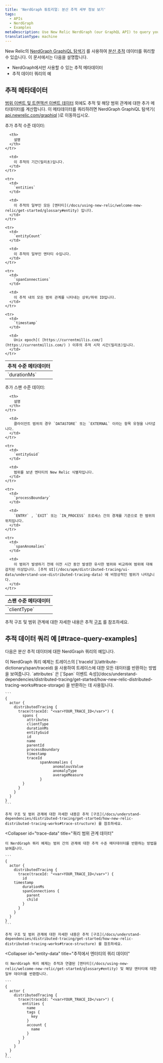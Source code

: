 ```yaml
---
title: 'NerdGraph 튜토리얼: 분산 추적 세부 정보 보기'
tags:
  - APIs
  - NerdGraph
  - Examples
metaDescription: Use New Relic NerdGraph (our GraphQL API) to query your distributed trace data.
translationType: machine
---
```


New Relic의 [NerdGraph GraphiQL 탐색기](https://api.newrelic.com/graphiql) 를 사용하여 [분산 추적](/docs/understand-dependencies/distributed-tracing/get-started/introduction-distributed-tracing) 데이터를 쿼리할 수 있습니다. 이 문서에서는 다음을 설명합니다.

* NerdGraph에서만 사용할 수 있는 추적 메타데이터
* 추적 데이터 쿼리의 예

## 추적 메타데이터

[범위 이벤트 및 트랜잭션 이벤트 데이터](/docs/understand-dependencies/distributed-tracing/get-started/how-new-relic-distributed-tracing-works#trace-structure) 외에도 추적 및 해당 범위 관계에 대한 추가 메타데이터를 계산합니다. 이 메타데이터를 쿼리하려면 NerdGraph GraphiQL 탐색기( [api.newrelic.com/graphiql](https://api.newrelic.com/graphiql) )로 이동하십시오.

추가 추적 수준 데이터:

<table>
  <thead>
    <tr>
      <th style={{ width: "180px" }}>
        추적 수준 메타데이터
      </th>

      <th>
        설명
      </th>
    </tr>
  </thead>

  <tbody>
    <tr>
      <td>
        `durationMs`
      </td>

      <td>
        이 추적의 기간(밀리초)입니다.
      </td>
    </tr>

    <tr>
      <td>
        `entities`
      </td>

      <td>
        이 추적의 일부인 모든 [엔터티](/docs/using-new-relic/welcome-new-relic/get-started/glossary#entity) 입니다.
      </td>
    </tr>

    <tr>
      <td>
        `entityCount`
      </td>

      <td>
        이 추적의 일부인 엔터티 수입니다.
      </td>
    </tr>

    <tr>
      <td>
        `spanConnections`
      </td>

      <td>
        이 추적 내의 모든 범위 관계를 나타내는 상위/하위 ID입니다.
      </td>
    </tr>

    <tr>
      <td>
        `timestamp`
      </td>

      <td>
        Unix epoch]( [https://currentmillis.com/](https://currentmillis.com/) ) 이후의 추적 시작 시간(밀리초)입니다.
      </td>
    </tr>
  </tbody>
</table>

추가 스팬 수준 데이터:

<table>
  <thead>
    <tr>
      <th style={{ width: "180px" }}>
        스팬 수준 메타데이터
      </th>

      <th>
        설명
      </th>
    </tr>
  </thead>

  <tbody>
    <tr>
      <td>
        `clientType`
      </td>

      <td>
        클라이언트 범위의 경우 `DATASTORE` 또는 `EXTERNAL` 이라는 항목 유형을 나타냅니다.
      </td>
    </tr>

    <tr>
      <td>
        `entityGuid`
      </td>

      <td>
        범위를 보낸 엔터티의 New Relic 식별자입니다.
      </td>
    </tr>

    <tr>
      <td>
        `processBoundary`
      </td>

      <td>
        `ENTRY` , `EXIT` 또는 `IN_PROCESS` 프로세스 간의 경계를 기준으로 한 범위의 위치입니다.
      </td>
    </tr>

    <tr>
      <td>
        `spanAnomalies`
      </td>

      <td>
        이 범위가 발생하기 전에 이전 시간 동안 발생한 유사한 범위와 비교하여 범위에 대해 감지된 이상입니다. [추적 UI](/docs/apm/distributed-tracing/ui-data/understand-use-distributed-tracing-data) 에 비정상적인 범위가 나타납니다.
      </td>
    </tr>
  </tbody>
</table>

추적 구조 및 범위 관계에 대한 자세한 내용은 추적 [구조](/docs/understand-dependencies/distributed-tracing/get-started/how-new-relic-distributed-tracing-works#trace-structure) 를 참조하세요.

## 추적 데이터 쿼리 예 [#trace-query-examples]

다음은 분산 추적 데이터에 대한 NerdGraph 쿼리의 예입니다.

<CollapserGroup>
  <Collapser
    id="traceid"
    title="추적 ID로 쿼리"
  >
    이 NerdGraph 쿼리 예제는 트레이스의 [`traceId`](/attribute-dictionary/span/traceid) 을 사용하여 트레이스에 대한 모든 데이터를 반환하는 방법을 보여줍니다. `attributes` 은 [`Span` 이벤트 속성](/docs/understand-dependencies/distributed-tracing/get-started/how-new-relic-distributed-tracing-works#trace-storage) 을 반환하는 데 사용됩니다.

    ```
    {
      actor {
        distributedTracing {
          trace(traceId: "<var>YOUR_TRACE_ID</var>") {
            spans {
              attributes
              clientType
              durationMs
              entityGuid
              id
              name
              parentId
              processBoundary
              timestamp
              traceId
                    spanAnomalies {
                          anomalousValue
                          anomalyType
                          averageMeasure
                    }
            }
          }
        }
      }
    }
    ```

    추적 구조 및 범위 관계에 대한 자세한 내용은 추적 [구조](/docs/understand-dependencies/distributed-tracing/get-started/how-new-relic-distributed-tracing-works#trace-structure) 를 참조하세요.
  </Collapser>

  <Collapser
    id="trace-data"
    title="쿼리 범위 관계 데이터"
  >
    이 NerdGraph 쿼리 예제는 범위 간의 관계에 대한 추적 수준 메타데이터를 반환하는 방법을 보여줍니다.

    ```
    {
      actor {
        distributedTracing {
          trace(traceId: "<var>YOUR_TRACE_ID</var>") {
            id
    	timestamp
            durationMs
            spanConnections {
              parent
              child
            }
          }
        }
      }
    }
    ```

    추적 구조 및 범위 관계에 대한 자세한 내용은 추적 [구조](/docs/understand-dependencies/distributed-tracing/get-started/how-new-relic-distributed-tracing-works#trace-structure) 를 참조하세요.
  </Collapser>

  <Collapser
    id="entity-data"
    title="추적에서 엔터티의 쿼리 데이터"
  >
    이 NerdGraph 쿼리 예제는 추적과 연결된 [엔터티](/docs/using-new-relic/welcome-new-relic/get-started/glossary#entity) 및 해당 엔터티에 대한 일부 데이터를 반환합니다.

    ```
    {
      actor {
        distributedTracing {
          trace(traceId: "<var>YOUR_TRACE_ID</var>") {
            entities {
              name
              tags {
                key
              }
              account {
                name
              }
            }
          }
        }
      }
    }
    ```
  </Collapser>
</CollapserGroup>